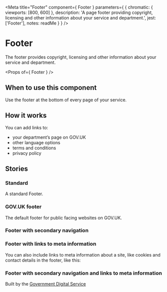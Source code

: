 
<Meta
  title="Footer"
  component={ Footer }
  parameters={ {
    chromatic: { viewports: [800, 600] },
    description: 'A page footer providing copyright, licensing and other information about your service and department.',
    jest: ['Footer'],
    notes: readMe
  } }
/>

# Footer

The footer provides copyright, licensing and other information about your service and department.

<Preview withToolbar>
  <Story name="Footer">
    <Footer govUK />
  </Story>
</Preview>

<Props of={ Footer } />


## When to use this component

Use the footer at the bottom of every page of your service.


## How it works

You can add links to:

- your department’s page on GOV.UK
- other language options
- terms and conditions
- privacy policy


## Stories
### Standard

A standard Footer.

<Preview>
  <Story name="Standard">
    <Footer />
  </Story>
</Preview>


### GOV.UK footer

The default footer for public facing websites on GOV.UK.

<Preview>
  <Story name="GOV.UK">
    <Footer govUK />
  </Story>
</Preview>

### Footer with secondary navigation

<Preview>
  <Story name="Navigation">
    <Footer govUK
      navigation={[
        {
          title: "Two column list",
          width: 'two-thirds',
          columns: 2,
          items: [
            {
              href: "#1",
              text: "Navigation item 1"
            },
            {
              href: "#2",
              text: "Navigation item 2"
            },
            {
              href: "#3",
              text: "Navigation item 3"
            },
            {
              href: "#4",
              text: "Navigation item 4"
            },
            {
              href: "#5",
              text: "Navigation item 5"
            },
            {
              href: "#6",
              text: "Navigation item 6"
            }
          ]
        },
        {
          title: "Single column list",
          width: 'one-third',
          items: [
            {
              href: "#1",
              text: "Navigation item 1"
            },
            {
              href: "#2",
              text: "Navigation item 2"
            },
            {
              href: "#3",
              text: "Navigation item 3"
            }
          ]
        }
      ]}
    />
  </Story>
</Preview>


### Footer with links to meta information

You can also include links to meta information about a site, like cookies and contact details in the footer, like this:

<Preview>
  <Story name="Meta links">
    <Footer govUK
      meta={[
        {
          href: "#1",
          text: "Item 1"
        },
        {
          href: "#2",
          text: "Item 2"
        },
        {
          href: "#3",
          text: "Item 3"
        }
      ]}
    />
  </Story>
</Preview>


### Footer with secondary navigation and links to meta information

<Preview>
  <Story name="Nav and meta">
    <Footer govUK
      navigation={[
        {
          title: "Services and information",
          width: 'two-thirds',
          columns: 2,
          items: [
            {
              href: "#",
              text: "Benefits"
            },
            {
              href: "#",
              text: "Births, deaths, marriages and care"
            },
            {
              href: "#",
              text: "Business and self-employed"
            },
            {
              href: "#",
              text: "Childcare and parenting"
            },
            {
              href: "#",
              text: "Citizenship and living in the UK"
            },
            {
              href: "#",
              text: "Crime, justice and the law"
            },
            {
              href: "#",
              text: "Disabled people"
            },
            {
              href: "#",
              text: "Driving and transport"
            },
            {
              href: "#",
              text: "Education and learning"
            },
            {
              href: "#",
              text: "Employing people"
            },
            {
              href: "#",
              text: "Environment and countryside"
            },
            {
              href: "#",
              text: "Housing and local services"
            },
            {
              href: "#",
              text: "Money and tax"
            },
            {
              href: "#",
              text: "Passports, travel and living abroad"
            },
            {
              href: "#",
              text: "Visas and immigration"
            },
            {
              href: "#",
              text: "Working, jobs and pensions"
            }
          ]
        },
        {
          title: "Departments and policy",
          width: 'one-third',
          items: [
            {
              href: "#",
              text: "How government works"
            },
            {
              href: "#",
              text: "Departments"
            },
            {
              href: "#",
              text: "Worldwide"
            },
            {
              href: "#",
              text: "Policies"
            },
            {
              href: "#",
              text: "Publications"
            },
            {
              href: "#",
              text: "Announcements"
            }
          ]
        }
      ]}
      meta={[
        {
          href: "#",
          text: "Help"
        },
        {
          href: "#",
          text: "Cookies"
        },
        {
          href: "#",
          text: "Contact"
        },
        {
          href: "#",
          text: "Terms and conditions"
        },
        {
          href: "#",
          text: "Rhestr o Wasanaethau Cymraeg"
        }
      ]}
    >
      Built by the <A href="#">Government Digital Service</A>
    </Footer>
  </Story>
</Preview>